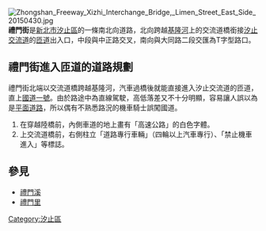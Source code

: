 [[File:Zhongshan_Freeway_Xizhi_Interchange_Bridge,_Limen_Street_East_Side_20150430.jpg|thumb]]
'''禮門街'''是[[新北市|新北市]][[汐止區|汐止區]]的一條南北向道路，北向跨越[[基隆河|基隆河]]上的交流道橋銜接[[汐止交流道|汐止交流道]]的[[匝道|匝道]]出入口，中段與中正路交叉，南向與大同路二段交匯為T字型路口。

== 禮門街進入匝道的道路規劃 ==
禮門街北端以交流道橋跨越基隆河，汽車過橋後就能直接進入汐止交流道的匝道，直上[[中山高速公路|國道一號]]。由於路途中為直線駕駛，高低落差又不十分明顯，容易讓人誤以為是[[平面道路|平面道路]]，所以偶有不熟悉路況的機車騎士誤闖國道。
#在穿越陸橋前，內側車道的地上畫有「高速公路」的白色字體。
#上交流道橋前，右側柱立「道路專行車輛」（四輪以上汽車專行）、「禁止機車進入」等標誌。

== 參見 ==
*[[禮門溪|禮門溪]]
*[[禮門里|禮門里]]

[[Category:汐止區|Category:汐止區]]